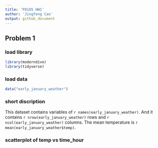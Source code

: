 ```yaml
---
title: 'P8105 HW1'
author: 'Jingfeng Cao'
output: github_document
---
```


## Problem 1

### load library
```r
library(moderndive)
library(tidyverse)
```

### load data

```r
data("early_january_weather")
```

### short discription

This dataset contains variables of `r names(early_january_weather)`. And it contains `r nrow(early_january_weather)` rows and `r ncol(early_january_weather)` columns. The mean temperature is `r mean(early_january_weather$temp)`. 

### scatterplot of temp vs time_hour












